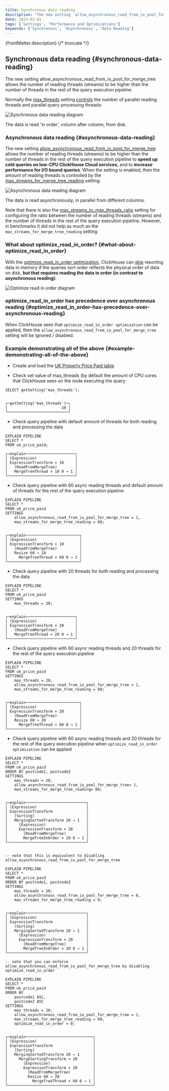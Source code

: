 ```yaml
---
title: Synchronous data reading
description: "The new setting `allow_asynchronous_read_from_io_pool_for_merge_tree` allows the number of reading threads (streams) to be higher than the number of threads in the rest of the query execution pipeline."
date: 2023-03-01
tags: ['Settings', 'Performance and Optimizations']
keywords: ['Synchronous', 'Asynchronous', 'Data Reading']
---
```



{frontMatter.description}
{/* truncate */}

## Synchronous data reading {#synchronous-data-reading}

The new setting allow_asynchronous_read_from_io_pool_for_merge_tree allows the number of reading threads (streams) to be higher than the number of threads in the rest of the query execution pipeline.

Normally the [max_threads](https://clickhouse.com/docs/operations/settings/settings/#settings-max_threads) setting [controls](https://clickhouse.com/company/events/query-performance-introspection) the number of parallel reading threads and parallel query processing threads:

<Image img={sync_read} size="md" alt="Synchronous data reading diagram" />

The data is read 'in order', column after column, from disk.

### Asynchronous data reading {#asynchronous-data-reading}
The new setting [allow_asynchronous_read_from_io_pool_for_merge_tree](https://github.com/ClickHouse/ClickHouse/pull/43260) allows the number of reading threads (streams) to be higher than the number of threads in the rest of the query execution pipeline to **speed up cold queries on low-CPU ClickHouse Cloud services**, and to **increase performance for I/O bound queries**.
When the setting is enabled, then the amount of reading threads is controlled by the [max_streams_for_merge_tree_reading](https://github.com/ClickHouse/ClickHouse/pull/43260) setting:

<Image img={async_read} size="md" alt="Asynchronous data reading diagram" />

The data is read asynchronously, in parallel from different columns.

Note that there is also the [max_streams_to_max_threads_ratio](https://github.com/ClickHouse/ClickHouse/pull/43260) setting for configuring the ratio between the number of reading threads (streams) and the number of threads in the rest of the query execution pipeline. However, in benchmarks it did not help as much as the `max_streams_for_merge_tree_reading` setting

### What about optimize_read_in_order? {#what-about-optimize_read_in_order}

With the [optimize_read_in_order optimization](https://clickhouse.com/docs/sql-reference/statements/select/order-by/#optimization-of-data-reading), ClickHouse can [skip](https://clickhouse.com/blog/clickhouse-faster-queries-with-projections-and-primary-indexes) resorting data in memory if the queries sort order reflects the physical order of data on disk, **but that requires reading the data in order (in contrast to asynchronous reading)**:

<Image img={optimize_read} size="md" alt="Optimize read in order diagram" />

### optimize_read_in_order has precedence over asynchronous reading {#optimize_read_in_order-has-precedence-over-asynchronous-reading}

When ClickHouse sees that `optimize_read_in_order optimization` can be applied, then the `allow_asynchronous_read_from_io_pool_for_merge_tree` setting will be ignored / disabled.

### Example demonstrating all of the above {#example-demonstrating-all-of-the-above}

- Create and load the [UK Property Price Paid table](https://clickhouse.com/docs/getting-started/example-datasets/uk-price-paid)

- Check set value of max_threads (by default the amount of CPU cores that ClickHouse sees on the node executing the query
```
SELECT getSetting('max_threads');


┌─getSetting('max_threads')─┐
│                        10 │
└───────────────────────────┘
```

- Check query pipeline with default amount of threads for both reading and processing the data
```
EXPLAIN PIPELINE
SELECT *
FROM uk_price_paid;

┌─explain──────────────────────┐
│ (Expression)                 │
│ ExpressionTransform × 10     │
│   (ReadFromMergeTree)        │
│   MergeTreeThread × 10 0 → 1 │
└──────────────────────────────┘
```

- Check query pipeline with 60 async reading threads and default amount of threads for the rest of the query execution pipeline
```
EXPLAIN PIPELINE
SELECT *
FROM uk_price_paid
SETTINGS
    allow_asynchronous_read_from_io_pool_for_merge_tree = 1,
    max_streams_for_merge_tree_reading = 60;


┌─explain────────────────────────┐
│ (Expression)                   │
│ ExpressionTransform × 10       │
│   (ReadFromMergeTree)          │
│   Resize 60 → 10               │
│     MergeTreeThread × 60 0 → 1 │
└────────────────────────────────┘
```

- Check query pipeline with 20 threads for both reading and processing the data
```
EXPLAIN PIPELINE
SELECT *
FROM uk_price_paid
SETTINGS
    max_threads = 20;


┌─explain──────────────────────┐
│ (Expression)                 │
│ ExpressionTransform × 20     │
│   (ReadFromMergeTree)        │
│   MergeTreeThread × 20 0 → 1 │
└──────────────────────────────┘
```

- Check query pipeline with 60 async reading threads and 20 threads for the rest of the query execution pipeline
```
EXPLAIN PIPELINE
SELECT *
FROM uk_price_paid
SETTINGS
    max_threads = 20,
    allow_asynchronous_read_from_io_pool_for_merge_tree = 1,
    max_streams_for_merge_tree_reading = 60;


┌─explain────────────────────────┐
│ (Expression)                   │
│ ExpressionTransform × 20       │
│   (ReadFromMergeTree)          │
│   Resize 60 → 20               │
│     MergeTreeThread × 60 0 → 1 │
└────────────────────────────────┘
```

- Check query pipeline with 60 async reading threads and 20 threads for the rest of the query execution pipeline
when `optimize_read_in_order optimization` can be applied
```
EXPLAIN PIPELINE
SELECT *
FROM uk_price_paid
ORDER BY postcode1, postcode2
SETTINGS
    max_threads = 20,
    allow_asynchronous_read_from_io_pool_for_merge_tree= 1,
    max_streams_for_merge_tree_reading= 60;


┌─explain───────────────────────────┐
│ (Expression)                      │
│ ExpressionTransform               │
│   (Sorting)                       │
│   MergingSortedTransform 20 → 1   │
│     (Expression)                  │
│     ExpressionTransform × 20      │
│       (ReadFromMergeTree)         │
│       MergeTreeInOrder × 20 0 → 1 │
└───────────────────────────────────┘


-- note that this is equivalent to disabling allow_asynchronous_read_from_io_pool_for_merge_tree

EXPLAIN PIPELINE
SELECT *
FROM uk_price_paid
ORDER BY postcode1, postcode2
SETTINGS
    max_threads = 20,
    allow_asynchronous_read_from_io_pool_for_merge_tree = 0,
    max_streams_for_merge_tree_reading = 0;


┌─explain───────────────────────────┐
│ (Expression)                      │
│ ExpressionTransform               │
│   (Sorting)                       │
│   MergingSortedTransform 20 → 1   │
│     (Expression)                  │
│     ExpressionTransform × 20      │
│       (ReadFromMergeTree)         │
│       MergeTreeInOrder × 20 0 → 1 │
└───────────────────────────────────┘

-- note that you can enforce allow_asynchronous_read_from_io_pool_for_merge_tree by disabling optimize_read_in_order

EXPLAIN PIPELINE
SELECT *
FROM uk_price_paid
ORDER BY
    postcode1 ASC,
    postcode2 ASC
SETTINGS
    max_threads = 20,
    allow_asynchronous_read_from_io_pool_for_merge_tree = 1,
    max_streams_for_merge_tree_reading = 60,
    optimize_read_in_order = 0;


┌─explain──────────────────────────────┐
│ (Expression)                         │
│ ExpressionTransform                  │
│   (Sorting)                          │
│   MergingSortedTransform 20 → 1      │
│     MergeSortingTransform × 20       │
│       (Expression)                   │
│       ExpressionTransform × 20       │
│         (ReadFromMergeTree)          │
│         Resize 60 → 20               │
│           MergeTreeThread × 60 0 → 1 │
└──────────────────────────────────────┘


```

